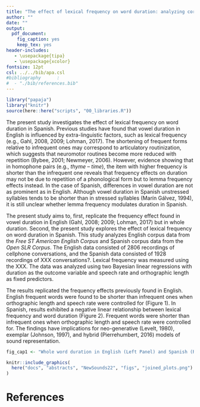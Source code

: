 ```yaml
---
title: "The effect of lexical frequency on word duration: analyzing corpus data in Spanish and English"
author: ""
date: ""
output: 
  pdf_document: 
    fig_caption: yes
    keep_tex: yes
header-includes:
   - \usepackage{tipa}
   - \usepackage{xcolor}
fontsize: 12pt
csl: ../../bib/apa.csl
#bibliography      : 
#  - "./bib/references.bib"
---
```


```r
library("papaja")
library("knitr")
source(here::here("scripts", "00_libraries.R"))
```

The present study investigates the effect of lexical frequency on word duration in Spanish. 
Previous studies have found that vowel duration in English is influenced by extra-linguistic factors, such as lexical frequency (e.g., Gahl, 2008, 2009; Lohman, 2017). 
The shortening of frequent forms relative to infrequent ones may correspond to articulatory routinization, which suggests that neuromotor routines become more reduced with repetition (Bybee, 2001; Newmeyer, 2006). 
However, evidence showing that in homophone pairs (e.g., *thyme* – *time*), the item with higher frequency is shorter than the infrequent one reveals that frequency effects on duration may not be due to repetition of a phonological form but to lemma frequency effects instead. 
In the case of Spanish, differences in vowel duration are not as prominent as in English. 
Although vowel duration in Spanish unstressed syllables tends to be shorter than in stressed syllables (Marín Gálvez, 1994), it is still unclear whether lemma frequency modulates duration in Spanish. 

The present study aims to, first, replicate the frequency effect found in vowel duration in English (Gahl, 2008; 2009; Lohman, 2017) but in whole duration. 
Second, the present study explores the effect of lexical frequency on word duration in Spanish. 
This study analyzes English corpus data from the *Free ST American English Corpus* and Spanish corpus data from the *Open SLR Corpus*. 
The English data consisted of 2806 recordings of cellphone conversations, and the Spanish data consisted of 1928 recordings of XXX conversations?. 
Lexical frequency was measured using the XXX. 
The data was analyzed using two Bayesian linear regressions with duration as the outcome variable and speech rate and orthographic length as fixed predictors. 

The results replicated the frequency effects previously found in English. 
English frequent words were found to be shorter than infrequent ones when orthographic length and speech rate were controlled for (Figure 1).
In Spanish, results exhibited a negative linear relationship between lexical frequency and word duration (Figure 2). 
Frequent words were shorter than infrequent ones when orthographic length and speech rate were controlled for. 
The findings have implications for neo-generative (Levelt, 1980), exemplar (Johnson, 1997), and hybrid (Pierrehumbert, 2016) models of sound representation.

\clearpage

```r
fig_cap1 <- "Whole word duration in English (Left Panel) and Spanish (Right Panel) as a function of lexical frequency and orthographic length (length_z) with the most plausible line of best fit."
```

```r
knitr::include_graphics(
  here("docs", "abstracts", "NewSounds22", "figs", "joined_plots.png")
)
```


# References

\begingroup
\setlength{\parindent}{-0.5in}
\setlength{\leftskip}{0.5in}

\phantom{.} 
\textcolor{white}{\\} 
\vspace{-0.5in}

<div id = "refs"></div>
\endgroup